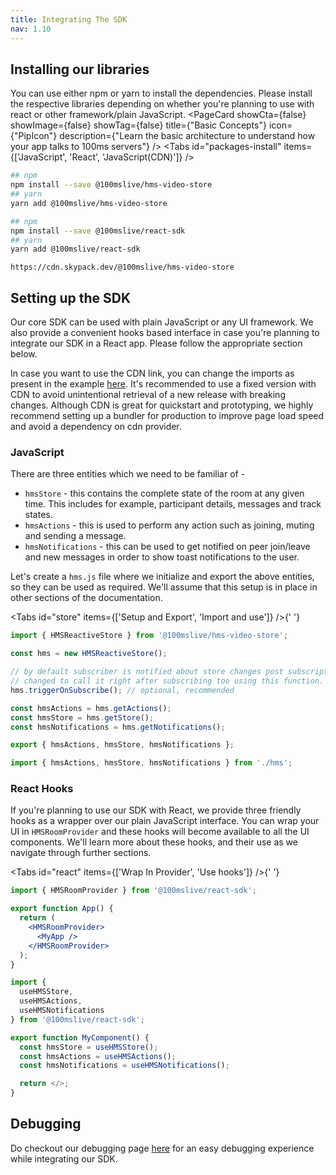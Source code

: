 ```yaml
---
title: Integrating The SDK
nav: 1.10
---
```


## Installing our libraries

You can use either npm or yarn to install the dependencies. Please install the respective libraries depending on whether
you're planning to use with react or other framework/plain JavaScript.
<PageCard showCta={false} showImage={false} showTag={false} title={"Basic Concepts"} icon={"PipIcon"} description={"Learn the basic architecture to understand how your app talks to 100ms servers"} />
<Tabs id="packages-install" items={['JavaScript', 'React', 'JavaScript(CDN)']} />

<Tab id="packages-install-0">

```bash
## npm
npm install --save @100mslive/hms-video-store
## yarn
yarn add @100mslive/hms-video-store
```

</Tab>

<Tab id="packages-install-1">

```bash
## npm
npm install --save @100mslive/react-sdk
## yarn
yarn add @100mslive/react-sdk
```

</Tab>

<Tab id="packages-install-2">

```
https://cdn.skypack.dev/@100mslive/hms-video-store
```

</Tab>

## Setting up the SDK

Our core SDK can be used with plain JavaScript or any UI framework. We also provide a convenient hooks based interface
in case you're planning to integrate our SDK in a React app. Please follow the appropriate section below.

In case you want to use the CDN link, you can change the imports as present in the example [here](https://codepen.io/triptu/pen/dymxmoR?editors=0010). It's recommended to use a fixed version with CDN to avoid unintentional retrieval of a new release with breaking changes. Although CDN is great for quickstart and prototyping, we highly recommend setting up a bundler for production to improve page load speed and avoid a dependency on cdn provider.

### JavaScript

There are three entities which we need to be familiar of -

-   `hmsStore` - this contains the complete state of the room at any given time. This includes for example, participant details,
    messages and track states.
-   `hmsActions` - this is used to perform any action such as joining, muting and sending a message.
-   `hmsNotifications` - this can be used to get notified on peer join/leave and new messages in order to show toast notifications to
    the user.

Let's create a `hms.js` file where we initialize and export the above entities, so they can be used as required. We'll assume that
this setup is in place in other sections of the documentation.

<Tabs id="store" items={['Setup and Export', 'Import and use']} />{' '}

<Tab id='store-0'>

```js:hms.js
import { HMSReactiveStore } from '@100mslive/hms-video-store';

const hms = new HMSReactiveStore();

// by default subscriber is notified about store changes post subscription only, this can be
// changed to call it right after subscribing too using this function.
hms.triggerOnSubscribe(); // optional, recommended

const hmsActions = hms.getActions();
const hmsStore = hms.getStore();
const hmsNotifications = hms.getNotifications();

export { hmsActions, hmsStore, hmsNotifications };
```

</Tab>

<Tab  id='store-1'>

```js:some_other_file.js
import { hmsActions, hmsStore, hmsNotifications } from './hms';
```

</Tab>

### React Hooks

If you're planning to use our SDK with React, we provide three friendly hooks as a wrapper over our plain JavaScript interface.
You can wrap your UI in `HMSRoomProvider` and these hooks will become available to all the UI components. We'll learn more about these hooks,
and their use as we navigate through further sections.

<Tabs id="react" items={['Wrap In Provider', 'Use hooks']} />{' '}

<Tab id='react-0'>

```jsx:app.jsx
import { HMSRoomProvider } from '@100mslive/react-sdk';

export function App() {
  return (
    <HMSRoomProvider>
      <MyApp />
    </HMSRoomProvider>
  );
}

```

</Tab>

<Tab  id='react-1'>

```jsx:component.jsx
import {
  useHMSStore,
  useHMSActions,
  useHMSNotifications
} from '@100mslive/react-sdk';

export function MyComponent() {
  const hmsStore = useHMSStore();
  const hmsActions = useHMSActions();
  const hmsNotifications = useHMSNotifications();

  return </>;
}
```

</Tab>

## Debugging

Do checkout our debugging page [here](/javascript/v2/how--to-guides/debugging/overview) for an easy debugging experience while integrating our SDK.
